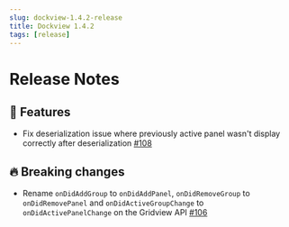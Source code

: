 ```yaml
---
slug: dockview-1.4.2-release
title: Dockview 1.4.2
tags: [release]
---
```


# Release Notes

## 🚀 Features

-   Fix deserialization issue where previously active panel wasn't display correctly after deserialization [#108](https://github.com/mathuo/dockview/pull/108)

## 🔥 Breaking changes

-   Rename `onDidAddGroup` to `onDidAddPanel`, `onDidRemoveGroup` to `onDidRemovePanel` and `onDidActiveGroupChange` to `onDidActivePanelChange` on the Gridview API [#106](https://github.com/mathuo/dockview/pull/106)

